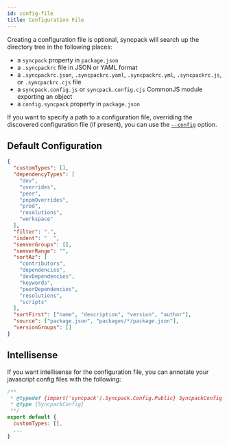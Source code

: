 ```yaml
---
id: config-file
title: Configuration File
---
```


Creating a configuration file is optional, syncpack will search up the directory
tree in the following places:

- a `syncpack` property in `package.json`
- a `.syncpackrc` file in JSON or YAML format
- a `.syncpackrc.json`, `.syncpackrc.yaml`, `.syncpackrc.yml`, `.syncpackrc.js`,
  or `.syncpackrc.cjs` file
- a `syncpack.config.js` or `syncpack.config.cjs` CommonJS module exporting an
  object
- a `config.syncpack` property in `package.json`

If you want to specify a path to a configuration file, overriding the discovered
configuration file (if present), you can use the [`--config`](./config-file.mdx)
option.

## Default Configuration

```json
{
  "customTypes": [],
  "dependencyTypes": [
    "dev",
    "overrides",
    "peer",
    "pnpmOverrides",
    "prod",
    "resolutions",
    "workspace"
  ],
  "filter": ".",
  "indent": "  ",
  "semverGroups": [],
  "semverRange": "",
  "sortAz": [
    "contributors",
    "dependencies",
    "devDependencies",
    "keywords",
    "peerDependencies",
    "resolutions",
    "scripts"
  ],
  "sortFirst": ["name", "description", "version", "author"],
  "source": ["package.json", "packages/*/package.json"],
  "versionGroups": []
}
```

## Intellisense
If you want intellisense for the configuration file, you can annotate your javascript config files with the following:
```javascript
/**
 * @typedef {import('syncpack').Syncpack.Config.Public} SyncpackConfig
 * @type {SyncpackConfig}
 **/
export default {
  customTypes: [],
  ...
}
```